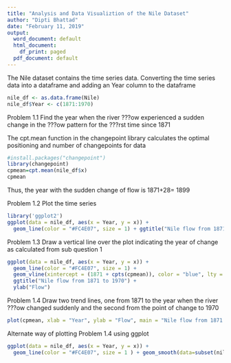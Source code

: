 ---
title: "Analysis and Data Visualiztion of the Nile Dataset"
author: "Dipti Bhattad"
date: "February 11, 2019"
output:
  word_document: default
  html_document:
    df_print: paged
  pdf_document: default
---

The Nile dataset contains the time series data. Converting the time series data into a dataframe and adding an Year column to the dataframe
```{r}
nile_df <- as.data.frame(Nile)
nile_df$Year <- c(1871:1970)
```

Problem 1.1
Find the year when the river ???ow experienced a sudden change in the ???ow pattern for the ???rst time since 1871

The cpt.mean function in the changepoint library calculates the optimal positioning and number of changepoints for data
```{r}
#install.packages("changepoint")
library(changepoint)
cpmean=cpt.mean(nile_df$x)
cpmean
```
Thus, the year with the sudden change of flow is 1871+28= 1899


Problem 1.2
Plot the time series
```{r}
library('ggplot2')
ggplot(data = nile_df, aes(x = Year, y = x)) + 
  geom_line(color = "#FC4E07", size = 1) + ggtitle("Nile flow from 1871 to 1970") + ylab("Flow")
```


Problem 1.3
Draw a vertical line over the plot indicating the year of change as calculated from sub question 1
```{r}
ggplot(data = nile_df, aes(x = Year, y = x)) + 
  geom_line(color = "#FC4E07", size = 1) + 
  geom_vline(xintercept = (1871 + cpts(cpmean)), color = "blue", lty = 1, lwd = 1) +
  ggtitle("Nile flow from 1871 to 1970") +
  ylab("Flow")
```


Problem 1.4
Draw two trend lines, one from 1871 to the year when the river ???ow changed suddenly and the second from the point of change to 1970
```{r}
plot(cpmean, xlab = "Year", ylab = "Flow", main = "Nile flow from 1871 to 1970")
```

Alternate way of plotting Problem 1.4 using ggplot
```{r}
ggplot(data = nile_df, aes(x = Year, y = x)) + 
  geom_line(color = "#FC4E07", size = 1 ) + geom_smooth(data=subset(nile_df,nile_df$Year<=1899), method=lm,se=FALSE, color='black') +  geom_smooth(data=subset(nile_df,nile_df$Year>=1899),method=lm,se=FALSE,color='blue') + ggtitle("Nile flow from 1871 to 1970") + ylab("Flow")
```
